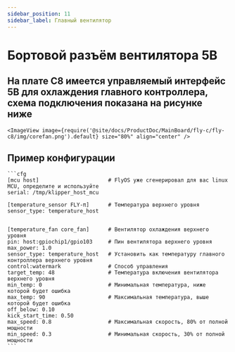 ```yaml
---
sidebar_position: 11
sidebar_label: Главный вентилятор
---
```




# Бортовой разъём вентилятора 5В

## На плате C8 имеется управляемый интерфейс 5В для охлаждения главного контроллера, схема подключения показана на рисунке ниже

    <ImageView image={require('@site/docs/ProductDoc/MainBoard/fly-c/fly-c8/img/corefan.png').default} size="80%" align="center" />

## Пример конфигурации

    ```cfg
    [mcu host]                      # FlyOS уже сгенерировал для вас linux MCU, определите и используйте
    serial: /tmp/klipper_host_mcu 

    [temperature_sensor FLY-π]      # Температура верхнего уровня
    sensor_type: temperature_host


    [temperature_fan core_fan]      # Вентилятор охлаждения верхнего уровня
    pin: host:gpiochip1/gpio103     # Пин вентилятора верхнего уровня
    max_power: 1.0
    sensor_type: temperature_host   # Установить как температуру главного контроллера верхнего уровня
    control:watermark               # Способ управления
    target_temp: 48                 # Температура включения вентилятора верхнего уровня
    min_temp: 0                     # Минимальная температура, ниже которой будет ошибка
    max_temp: 90                    # Максимальная температура, выше которой будет ошибка
    off_below: 0.10
    kick_start_time: 0.50
    max_speed: 0.8                  # Максимальная скорость, 80% от полной мощности
    min_speed: 0.3                  # Минимальная скорость, 30% от полной мощности
    ```